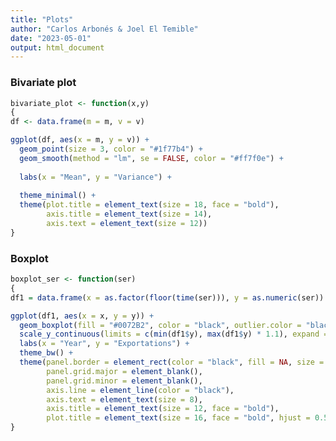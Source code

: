 ---
title: "Plots"
author: "Carlos Arbonés & Joel El Temible"
date: "2023-05-01"
output: html_document
---

### Bivariate plot

```{r}

bivariate_plot <- function(x,y)
{
df <- data.frame(m = m, v = v)

ggplot(df, aes(x = m, y = v)) + 
  geom_point(size = 3, color = "#1f77b4") +
  geom_smooth(method = "lm", se = FALSE, color = "#ff7f0e") +
  
  labs(x = "Mean", y = "Variance") +
  
  theme_minimal() +
  theme(plot.title = element_text(size = 18, face = "bold"),
        axis.title = element_text(size = 14),
        axis.text = element_text(size = 12))
}
```

### Boxplot

```{r}

boxplot_ser <- function(ser)
{
df1 = data.frame(x = as.factor(floor(time(ser))), y = as.numeric(ser))

ggplot(df1, aes(x = x, y = y)) +
  geom_boxplot(fill = "#0072B2", color = "black", outlier.color = "black") +
  scale_y_continuous(limits = c(min(df1$y), max(df1$y) * 1.1), expand = c(0, 0.05)) +
  labs(x = "Year", y = "Exportations") +
  theme_bw() +
  theme(panel.border = element_rect(color = "black", fill = NA, size = 1),
        panel.grid.major = element_blank(),
        panel.grid.minor = element_blank(),
        axis.line = element_line(color = "black"),
        axis.text = element_text(size = 8),
        axis.title = element_text(size = 12, face = "bold"),
        plot.title = element_text(size = 16, face = "bold", hjust = 0.5))
}
```



